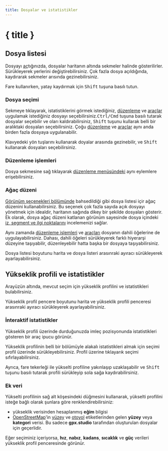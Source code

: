 ```yaml
---
title: Dosyalar ve istatistikler
---
```


<script lang="ts">

    let gpxStatistics = writable(exampleGPXFile.getStatistics());
    let slicedGPXStatistics = writable(undefined);
    let additionalDatasets = writable(['speed', 'atemp']);
    let elevationFill = writable<'slope' | 'surface' | undefined>(undefined);
</script>

# { title }

## Dosya listesi

Dosyayı [aç](./menu/file)tığınızda, dosyalar haritanın altında sekmeler halinde gösterilirler.
Sürükleyerek yerlerini değiştirebilirsiniz.
Çok fazla dosya açıldığında, kaydırarak sekmeler arısında gezinebilirsiniz.

<DocsNote>

Fare kullanırken, yatay kaydırmak için <kbd>Shift</kbd> tuşuna basılı tutun.

</DocsNote>

### Dosya seçimi

Sekmeye tıklayarak, istatistiklerini görmek istediğiniz, [düzenleme](./menu/edit) ve [araçlar](./toolbar) uygulamak istediğiniz dosyayı seçebilirsiniz.<kbd>Ctrl/Cmd</kbd> tuşuna basılı tutarak dosyalar seçebilir ve oları kaldırabilirsiniz, <kbd>Shift</kbd> tuşunu kullarak belli bir aralıktaki dosyaları seçebilirsiniz.
Çoğu [düzenleme](./menu/edit) ve [araçlar](./toolbar) aynı anda birden fazla dosyaya uygulanabilir.

<DocsNote>

Klavyedeki yön tuşlarını kullanarak doyalar arasında gezinebilir, ve <kbd>Shift</kbd> kullanarak dosyaları seçebilirsiniz.

</DocsNote>

### Düzenleme işlemleri

Dosya sekmesine sağ tıklayarak [düzenleme menüsündeki](./menu/edit) aynı eylemlere erişebilirsiniz.

### Ağaç düzeni

[Görünüm şeçenekleri bölümünde](./menu/view) bahsedildiği gibi dosya listesi içir ağaç düzenini kullanabilirsiniz.
Bu seçenek çok fazla sayıda açık dosyayı yönetmek için idealdir, haritanın sağında dikey bir şekilde dosyaları gösterir.
Ek olarak, dosya ağaç düzeni katlanan görünüm sayesinde dosya içindeki [iz, segment ve ilgi noktalarını](./gpx) incelemenizi sağlar.

Aynı zamanda [düzenleme işlemleri](./menu/edit) ve [araçları](./toolbar) dosyanın dahili öğelerine de uygulayabilirsiniz.
Dahası, dahili öğeleri sürükleyerek farklı hiyerarşi düzeyine taşıyabilir, düzenleyebilir hatta başka bir dosyaya taşıyabilirsiniz.

<DocsNote>

Dosya listesi boyutunu harita ve dosya listeri arasınraki ayıracı sürükleyerek ayarlayabilirsiniz.

</DocsNote>

## Yükseklik profili ve istatistikler

Arayüzün altında, mevcut seçim için yükseklik profilini ve istatistikleri bulabilirsiniz.

<DocsNote>

Yükseklik profil pencere boyutunu harita ve yükseklik profili penceresi arasınraki ayıracı sürükleyerek ayarlayabilirsiniz.

</DocsNote>

### İnteraktif istatistikler

Yükseklik profili üzerinde durduğunuzda imleç pozisyonunda istatistikleri gösteren bir araç ipucu görünür.

Yükseklik profilinin belli bir bölümüyle alakalı istatistikleri almak için seçimi profil üzerinde sürükleyebilirsiniz.
Profil üzerine tıklayarık seçimi sıfırlayabilirsiniz.

Ayrıca, fare tekerleği ile yükselti profiline yakınlaşıp uzaklaşabilir ve <kbd>Shift</kbd> tuşunu basılı tutarak profili sürükleyip sola sağa kaydırabilirsiniz.

<div class="h-48 w-full">
    <ElevationProfile
        {gpxStatistics}
        {slicedGPXStatistics}
        additionalDatasets={$additionalDatasets}
        elevationFill={$elevationFill}
    />
</div>
<div class="flex flex-col items-center -mt-6">
    <div class="h-10 w-fit">
        <GPXStatistics
            {gpxStatistics}
            {slicedGPXStatistics}
            panelSize={120}
            orientation={'horizontal'}
        />
    </div>
</div>

### Ek veri

Yükselti profilinin sağ alt köşesindeki <kbd><ChartNoAxesColumn size="16" class="inline-block" style="margin-bottom: 2px"/></kbd> düğmesini kullanarak, yükselti profilini isteğe bağlı olarak şunlara göre renklendirebilirsiniz:

- yükseklik verisinden hesaplanmış **eğim** bilgisi
- <a href="https://www.openstreetmap.org/" target="_blank">OpenStreetMap</a>'in <a href="https://wiki.openstreetmap.org/wiki/Key:surface" target="_blank">yüzey</a> ve <a href="https://wiki.openstreetmap.org/wiki/Key:highway" target="_blank">otoyol</a> etiketlerinden gelen **yüzey** veya **kategori** verisi.
  Bu sadece **gpx.studio** tarafından oluşturulan dosyalar için geçerlidir.

Eğer seçiminiz içeriyorsa, **hız**, **nabız**, **kadans**, **sıcaklık** ve **güç** verileri yükseklik profil penceresinde görünür.
